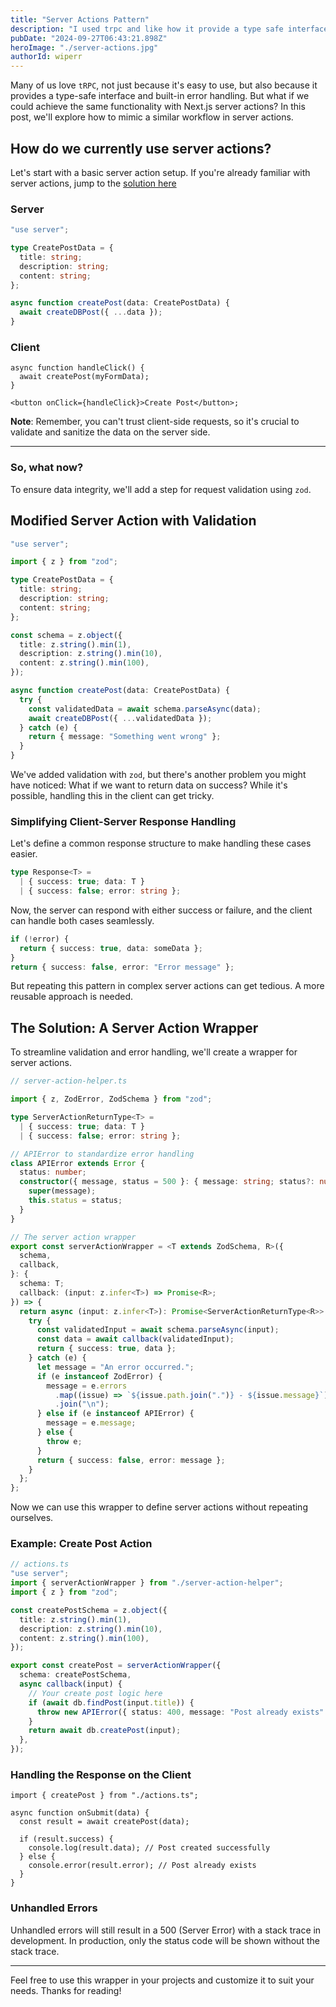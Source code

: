 ```yaml
---
title: "Server Actions Pattern"
description: "I used trpc and like how it provide a type safe interface and error handling. But can we achieve same thing with server actions?"
pubDate: "2024-09-27T06:43:21.898Z"
heroImage: "./server-actions.jpg"
authorId: wiperr
---
```


Many of us love `tRPC`, not just because it's easy to use, but also because it provides a type-safe interface and built-in error handling. But what if we could achieve the same functionality with Next.js server actions? In this post, we'll explore how to mimic a similar workflow in server actions.

## How do we currently use server actions?

Let's start with a basic server action setup. If you're already familiar with server actions, jump to the [solution here](#the-solution-a-server-action-wrapper)

### **Server**

```ts
"use server";

type CreatePostData = {
  title: string;
  description: string;
  content: string;
};

async function createPost(data: CreatePostData) {
  await createDBPost({ ...data });
}
```

### **Client**

```tsx
async function handleClick() {
  await createPost(myFormData);
}

<button onClick={handleClick}>Create Post</button>;
```

**Note**: Remember, you can't trust client-side requests, so it's crucial to validate and sanitize the data on the server side.

---

### So, what now?

To ensure data integrity, we'll add a step for request validation using `zod`.

## Modified Server Action with Validation

```ts
"use server";

import { z } from "zod";

type CreatePostData = {
  title: string;
  description: string;
  content: string;
};

const schema = z.object({
  title: z.string().min(1),
  description: z.string().min(10),
  content: z.string().min(100),
});

async function createPost(data: CreatePostData) {
  try {
    const validatedData = await schema.parseAsync(data);
    await createDBPost({ ...validatedData });
  } catch (e) {
    return { message: "Something went wrong" };
  }
}
```

We've added validation with `zod`, but there's another problem you might have noticed: What if we want to return data on success? While it's possible, handling this in the client can get tricky.

### Simplifying Client-Server Response Handling

Let's define a common response structure to make handling these cases easier.

```ts
type Response<T> =
  | { success: true; data: T }
  | { success: false; error: string };
```

Now, the server can respond with either success or failure, and the client can handle both cases seamlessly.

```ts
if (!error) {
  return { success: true, data: someData };
}
return { success: false, error: "Error message" };
```

But repeating this pattern in complex server actions can get tedious. A more reusable approach is needed.

## The Solution: A Server Action Wrapper

To streamline validation and error handling, we'll create a wrapper for server actions.

```ts
// server-action-helper.ts

import { z, ZodError, ZodSchema } from "zod";

type ServerActionReturnType<T> =
  | { success: true; data: T }
  | { success: false; error: string };

// APIError to standardize error handling
class APIError extends Error {
  status: number;
  constructor({ message, status = 500 }: { message: string; status?: number }) {
    super(message);
    this.status = status;
  }
}

// The server action wrapper
export const serverActionWrapper = <T extends ZodSchema, R>({
  schema,
  callback,
}: {
  schema: T;
  callback: (input: z.infer<T>) => Promise<R>;
}) => {
  return async (input: z.infer<T>): Promise<ServerActionReturnType<R>> => {
    try {
      const validatedInput = await schema.parseAsync(input);
      const data = await callback(validatedInput);
      return { success: true, data };
    } catch (e) {
      let message = "An error occurred.";
      if (e instanceof ZodError) {
        message = e.errors
          .map((issue) => `${issue.path.join(".")} - ${issue.message}`)
          .join("\n");
      } else if (e instanceof APIError) {
        message = e.message;
      } else {
        throw e;
      }
      return { success: false, error: message };
    }
  };
};
```

Now we can use this wrapper to define server actions without repeating ourselves.

### Example: Create Post Action

```ts
// actions.ts
"use server";
import { serverActionWrapper } from "./server-action-helper";
import { z } from "zod";

const createPostSchema = z.object({
  title: z.string().min(1),
  description: z.string().min(10),
  content: z.string().min(100),
});

export const createPost = serverActionWrapper({
  schema: createPostSchema,
  async callback(input) {
    // Your create post logic here
    if (await db.findPost(input.title)) {
      throw new APIError({ status: 400, message: "Post already exists" });
    }
    return await db.createPost(input);
  },
});
```

### Handling the Response on the Client

```tsx
import { createPost } from "./actions.ts";

async function onSubmit(data) {
  const result = await createPost(data);

  if (result.success) {
    console.log(result.data); // Post created successfully
  } else {
    console.error(result.error); // Post already exists
  }
}
```

### Unhandled Errors

Unhandled errors will still result in a 500 (Server Error) with a stack trace in development. In production, only the status code will be shown without the stack trace.

---

Feel free to use this wrapper in your projects and customize it to suit your needs. Thanks for reading!

